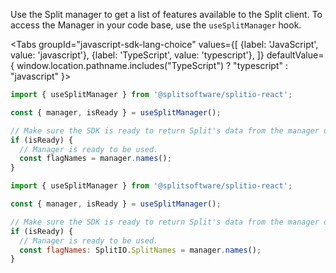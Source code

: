 
Use the Split manager to get a list of features available to the Split client. To access the Manager in your code base, use the `useSplitManager` hook.

<Tabs
  groupId="javascript-sdk-lang-choice"
  values={[
    {label: 'JavaScript', value: 'javascript'},
    {label: 'TypeScript', value: 'typescript'},
  ]} defaultValue={ window.location.pathname.includes("TypeScript") ? "typescript" : "javascript" }>
  <TabItem value="javascript">

```javascript
import { useSplitManager } from '@splitsoftware/splitio-react';

const { manager, isReady } = useSplitManager();

// Make sure the SDK is ready to return Split's data from the manager object
if (isReady) {
  // Manager is ready to be used.
  const flagNames = manager.names();
}
```

  </TabItem>
  <TabItem value="typescript">

```javascript
import { useSplitManager } from '@splitsoftware/splitio-react';

const { manager, isReady } = useSplitManager();

// Make sure the SDK is ready to return Split's data from the manager object
if (isReady) {
  // Manager is ready to be used.
  const flagNames: SplitIO.SplitNames = manager.names();
}
```

  </TabItem>
</Tabs>